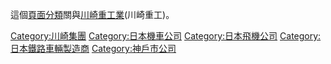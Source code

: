 這個[[Wikipedia:頁面分類|頁面分類]]關與[[川崎重工業|川崎重工業]](川崎重工)。
{{Commonscat|Kawasaki Heavy Industries}}

{{DEFAULTSORT:Kawasaki Jukougyou}}
[[Category:川崎集團|Category:川崎集團]]
[[Category:日本機車公司|Category:日本機車公司]]
[[Category:日本飛機公司|Category:日本飛機公司]]
[[Category:日本鐵路車輛製造商|Category:日本鐵路車輛製造商]]
[[Category:神戶市公司|Category:神戶市公司]]